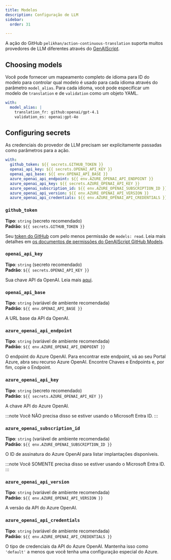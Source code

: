 ```yaml
---
title: Modelos
description: Configuração de LLM
sidebar:
  order: 31

---
```


A ação do GitHub `pelikhan/action-continuous-translation` suporta muitos provedores de LLM diferentes através do [GenAIScript](https://microsoft.github.io/genaiscript/configuration/).

## Choosing models

Você pode fornecer um mapeamento completo de idioma para ID do modelo para controlar qual modelo é usado para cada idioma através do parâmetro `model_alias`. Para cada idioma, você pode especificar um modelo de `translation` e de `validation` como um objeto YAML.

```yaml
with:
  model_alias: |
    translation_fr: github:openai/gpt-4.1
    validation_es: openai:gpt-4o
```

## Configuring secrets

As credenciais do provedor de LLM precisam ser explicitamente passadas como parâmetros para a ação.

```yaml
with:
  github_token: ${{ secrets.GITHUB_TOKEN }}
  openai_api_key: ${{ secrets.OPENAI_API_KEY }}
  openai_api_base: ${{ env.OPENAI_API_BASE }}
  azure_openai_api_endpoint: ${{ env.AZURE_OPENAI_API_ENDPOINT }}
  azure_openai_api_key: ${{ secrets.AZURE_OPENAI_API_KEY }}
  azure_openai_subscription_id: ${{ env.AZURE_OPENAI_SUBSCRIPTION_ID }}
  azure_openai_api_version: ${{ env.AZURE_OPENAI_API_VERSION }}
  azure_openai_api_credentials: ${{ env.AZURE_OPENAI_API_CREDENTIALS }}
```

### `github_token`

**Tipo**: `string` (secreto recomendado)\
**Padrão**: `${{ secrets.GITHUB_TOKEN }}`

Seu [token do GitHub](https://github.com/settings/tokens) com pelo menos permissão de `models: read`. Leia mais detalhes em [os documentos de permissões do GenAIScript GitHub Models](https://microsoft.github.io/genaiscript/reference/github-actions/#github-models-permissions).

### `openai_api_key`

**Tipo**: `string` (secreto recomendado)\
**Padrão**: `${{ secrets.OPENAI_API_KEY }}`

Sua chave API da OpenAI. Leia mais [aqui](https://help.openai.com/en/articles/4936850-where-do-i-find-my-openai-api-key).

### `openai_api_base`

**Tipo**: `string` (variável de ambiente recomendada)\
**Padrão**: `${{ env.OPENAI_API_BASE }}`

A URL base da API da OpenAI.

### `azure_openai_api_endpoint`

**Tipo**: `string` (variável de ambiente recomendada)\
**Padrão**: `${{ env.AZURE_OPENAI_API_ENDPOINT }}`

O endpoint do Azure OpenAI. Para encontrar este endpoint, vá ao seu Portal Azure, abra seu recurso Azure OpenAI. Encontre Chaves e Endpoints e, por fim, copie o Endpoint.

### `azure_openai_api_key`

**Tipo**: `string` (secreto recomendado)\
**Padrão**: `${{ secrets.AZURE_OPENAI_API_KEY }}`

A chave API do Azure OpenAI.

:::note
Você NÃO precisa disso se estiver usando o Microsoft Entra ID.
:::

### `azure_openai_subscription_id`

**Tipo**: `string` (variável de ambiente recomendada)\
**Padrão**: `${{ env.AZURE_OPENAI_SUBSCRIPTION_ID }}`

O ID de assinatura do Azure OpenAI para listar implantações disponíveis.

:::note
Você SOMENTE precisa disso se estiver usando o Microsoft Entra ID.
:::

### `azure_openai_api_version`

**Tipo**: `string` (variável de ambiente recomendada)\
**Padrão**: `${{ env.AZURE_OPENAI_API_VERSION }}`

A versão da API do Azure OpenAI.

### `azure_openai_api_credentials`

**Tipo**: `string` (variável de ambiente recomendada)\
**Padrão**: `${{ env.AZURE_OPENAI_API_CREDENTIALS }}`

O tipo de credenciais da API do Azure OpenAI. Mantenha isso como `'default'` a menos que você tenha uma configuração especial do Azure.
